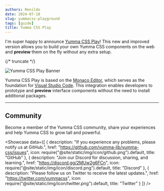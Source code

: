 ```yaml
---
authors: Renildo
date: 2024-07-10
slug: yummacss-playground
tags: [guide]
title: Yumma CSS Play
---
```



I'm super happy to announce [Yumma CSS Play](https://play.yummacss.com)! This new and improved version allows you to build your own Yumma CSS components on the web and **preview** them on the fly without any extra setup.

{/* truncate */}

![Yumma CSS Play Banner](banner.png)

Yumma CSS Play is based on the [Monaco Editor](https://microsoft.github.io/monaco-editor/), which serves as the foundation for [Visual Studio Code](https://code.visualstudio.com/). This integration enables developers to prototype and **preview** interface components without the need to install additional packages.

---

## Community

Become a member of the Yumma CSS community, share your experiences and help Yumma CSS to grow tall and powerful.

<Showcase
  data={[
    {
      description: "If you experience any problems, please notify us at GitHub.",
      href: "https://github.com/yumma-lib/yumma-css/issues",
      icon: require("@site/static/img/icon/github.png").default,
      title: "GitHub"
    },
    {
      description: "Join our Discord for discussion, sharing, and learning.",
      href: "https://discord.gg/2MUw2g6FCn",
      icon: require("@site/static/img/icon/discord.png").default,
      title: "Discord"
    },
    {
      description: "Please follow us on Twitter to receive the latest updates.",
      href: "https://twitter.com/yummacss",
      icon: require("@site/static/img/icon/twitter.png").default,
      title: "Twitter"
    }
  ]}
/>